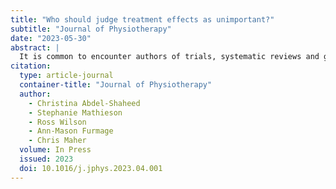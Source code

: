 ```yaml
---
title: "Who should judge treatment effects as unimportant?"
subtitle: "Journal of Physiotherapy"
date: "2023-05-30"
abstract: |
  It is common to encounter authors of trials, systematic reviews and guidelines dismissing treatments on the grounds that their effects are not large enough to be worthwhile. The basis is often as simple as the treatment effect not surpassing a standard benchmark, such as 15 units on a 0 to 100 pain scale. We have been guilty of this practice ourselves, but now realise that things are more complex. This Editorial begins with a brief introduction to the smallest worthwhile effect, also referred to as the minimum clinically important difference. It then explains the limitations of the standard benchmark approach and proposes a more nuanced approach that considers the complexity of the clinical encounter and the wishes of the patient. An example from pain research is used.
citation: 
  type: article-journal
  container-title: "Journal of Physiotherapy"
  author:
    - Christina Abdel-Shaheed
    - Stephanie Mathieson
    - Ross Wilson
    - Ann-Mason Furmage
    - Chris Maher
  volume: In Press
  issued: 2023
  doi: 10.1016/j.jphys.2023.04.001
---
```


